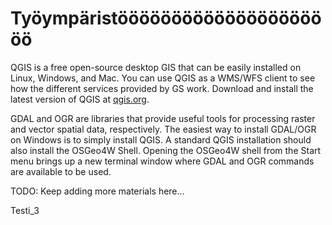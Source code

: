 # Työympäristööööööööööööööööööööö

QGIS is a free open-source desktop GIS that can be easily installed on Linux, Windows, and Mac.
You can use QGIS as a WMS/WFS client to see how the different services provided by GS work.
Download and install the latest version of QGIS at [qgis.org](https://qgis.org).

GDAL and OGR are libraries that provide useful tools for processing raster and vector spatial data, respectively.
The easiest way to install GDAL/OGR on Windows is to simply install QGIS.
A standard QGIS installation should also install the OSGeo4W Shell.
Opening the OSGeo4W shell from the Start menu brings up a new terminal window where GDAL and OGR commands are available to be used.

TODO: Keep adding more materials here...

Testi_3